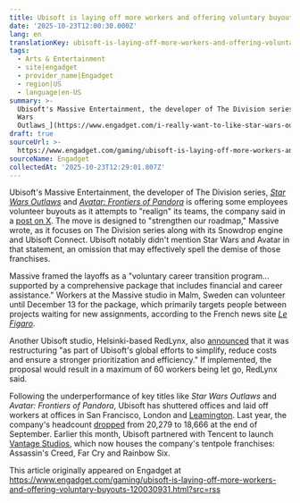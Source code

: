 ```yaml
---
title: Ubisoft is laying off more workers and offering voluntary buyouts
date: '2025-10-23T12:00:30.000Z'
lang: en
translationKey: ubisoft-is-laying-off-more-workers-and-offering-voluntary-bu
tags:
  - Arts & Entertainment
  - site|engadget
  - provider_name|Engadget
  - region|US
  - language|en-US
summary: >-
  Ubisoft's Massive Entertainment, the developer of The Division series, [_Star
  Wars
  Outlaws_](https://www.engadget.com/i-really-want-to-like-star-wars-outlaws-16...
draft: true
sourceUrl: >-
  https://www.engadget.com/gaming/ubisoft-is-laying-off-more-workers-and-offering-voluntary-buyouts-120030931.html?src=rss
sourceName: Engadget
collectedAt: '2025-10-23T12:29:01.807Z'
---
```

Ubisoft's Massive Entertainment, the developer of The Division series, [_Star Wars Outlaws_](https://www.engadget.com/i-really-want-to-like-star-wars-outlaws-160032476.html) and [_Avatar: Frontiers of Pandora_](https://www.engadget.com/avatar-frontiers-of-pandoras-adventurous-spirit-might-just-win-you-over-160024430.html) is offering some employees volunteer buyouts as it attempts to "realign" its teams, the company said in a [post on X](https://x.com/UbiMassive/status/1981020343587258732). The move is designed to "strengthen our roadmap," Massive wrote, as it focuses on The Division series along with its Snowdrop engine and Ubisoft Connect. Ubisoft notably didn't mention Star Wars and Avatar in that statement, an omission that may effectively spell the demise of those franchises. 

Massive framed the layoffs as a "voluntary career transition program... supported by a comprehensive package that includes financial and career assistance." Workers at the Massive studio in Malm, Sweden can volunteer until December 13 for the package, which primarily targets people between projects waiting for new assignments, according to the French news site [_Le Figaro_](https://www.lefigaro.fr/medias/les-reductions-d-effectifs-chez-ubisoft-touchent-le-studio-derriere-le-jeu-video-star-wars-outlaws-20251022). 

Another Ubisoft studio, Helsinki-based RedLynx, also [announced](https://www.redlynx.com/restructuring-proposal/) that it was restructuring "as part of Ubisoft's global efforts to simplify, reduce costs and ensure a stronger prioritization and efficiency." If implemented, the proposal would result in a maximum of 60 workers being let go, RedLynx said. 

Following the underperformance of key titles like _Star Wars Outlaws_ and _Avatar: Frontiers of Pandora_, Ubisoft has shuttered offices and laid off workers at offices in San Francisco, London and [Leamington](https://www.engadget.com/gaming/ubisoft-shuts-down-a-support-studio-and-lays-off-185-workers-191048262.html). Last year, the company's headcount [dropped](https://www.eurogamer.net/ubisoft-announces-studio-closure-as-it-lays-off-185-staff) from 20,279 to 18,666 at the end of September. Earlier this month, Ubisoft partnered with Tencent to launch [Vantage Studios](https://www.engadget.com/gaming/ubisoft-launches-its-new-tencent-backed-subsidiary-194750403.html), which now houses the company's tentpole franchises: Assassin's Creed, Far Cry and Rainbow Six.

This article originally appeared on Engadget at https://www.engadget.com/gaming/ubisoft-is-laying-off-more-workers-and-offering-voluntary-buyouts-120030931.html?src=rss
